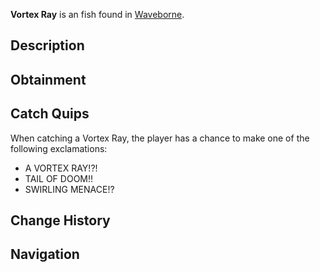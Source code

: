 {{FishInfobox
|image          = Vortex Ray.png
|rarity         = Exotic
|sea            = Second Sea
|location       = [[Waveborne]]
|sublocation    = 
|sources        = Fishing Rod
|radar_location = 
|prog_speed     = -70
|xp             = 3750
|weather        = Rain
|time           = Day
|season         = Autumn
|bait           = Luminous Larva
|base_weight    = 1100
|base_value     = 7500
|weight_range   = 700
|base_chance    = 2
|base_resil     = 10
}}
'''Vortex Ray''' is an {{Rarity|Exotic}} fish found in [[Waveborne]].

== Description ==
{{Description|A deep blue fish with yellow accents and dark blue stripes, swirling through the depths.|Bestiary Entry}}

== Obtainment ==
{{Description|It spirals where the waters twist.|Bestiary Hint}}
{{Fish Availability|
Waveborne
|top_rods      = 
Great Rod of Oscar\31909.79\124514.76;
Astralhook Rod\29535.83\126294.37;
Free Spirit Rod\24887.06\154929.64;
Carrot Rod\24626.36\117132.42;
Fang of the Eclipse\24397.29\127905.38;
Resourceful Rod\17760.89\86146.35;
North-Star Rod\10747.09\71387.65;
Event Horizon Rod\10663.44\70831.98;
Astral Rod\10663.44\70831.98;
Blazebringer Rod\19916.53\100495.79;
Verdant Shear Rod\19872.69\103066.72;
Trident Rod\15836.89\95104.85;
Seraphic Rod\14297.3\76407.82;
Ethereal Prism Rod\14289.49\72617.5;
No-Life Rod\13573.82\73573.58;
Challenger's Rod\13245.97\71431.87;
Rod Of The Forgotten Fang\12921.55\67332.75;
Rod Of The Exalted One\12734.8\64838.6;
Rod Of The Depths\12123.09\64089.81;
Depthseeker Rod\11817.5\66477.99;
Volcanic Rod\11532.99\63493.79;
Avalanche Rod\11436.98\64479.59;
Zeus Rod\11354.87\62513.19;
Steady Rod\10917.78\63930.66
|recommended   = Astralhook Rod
}}

== Catch Quips ==
When catching a Vortex Ray, the player has a chance to make one of the following exclamations:
* A VORTEX RAY!?!
* TAIL OF DOOM!!
* SWIRLING MENACE!?

== Change History ==
{{Change History|{{subst:Current Version}}}}

== Navigation ==
{{Fish Navbox|Waveborne}}